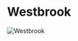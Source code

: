 

# Westbrook

<Image src="https://cdn.sanity.io/images/1as7cn02/production/0892bf7507e766027a352f3dd69718a4eaec80f4-1280x720.png?w=976&h=350&fit=crop&crop=center&auto=format" alt="Westbrook" width={976} height={350}  />

<ProjectDetails
  region="Reach"
  house="House Westbrook"
  type="Castle"
  status="Completed"
  warp="/warp westbrook"
  projectLead="_Simbaa, Ubeka"
  dateStarted="June 14, 2017"
  dateCompleted="June 14, 2017"
/>

